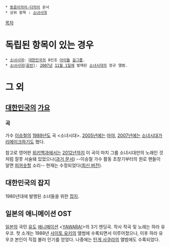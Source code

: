  * [[동음이의어·다의어]] 문서
 * 상위 항목 : [[소녀시대]]

[[목차]]
= 독립된 항목이 있는 경우 =
 * [[소녀시대]]: [[대한민국]]의 8인조 [[아이돌]] [[걸그룹]].
 * [[소녀시대(음반)]]: [[2007년]] [[11월 1일]]에 발매된 [[소녀시대]]의 정규 앨범.

= 그 외 =
== [[대한민국]]의 [[가요]] ==
=== 곡 ===
가수 [[이승철]]의 [[1989년]]도 곡 <소녀시대>. [[2005년]]에는 [[마야]], [[2007년]]에는 [[소녀시대]]가 [[리메이크]]하기도 했다.

참고로 영어판 [[위키백과]]에서는 [[2012년]]까지 이 곡이 마치 그룹 소녀시대만의 노래인 것처럼 잘못 서술돼 있었으나([[https://en.wikipedia.org/w/index.php?title=Girls%27_Generation_%28song%29&oldid=495115206|과거 문서]]) --이승철 가수 활동 초창기부터의 원로 팬들이 알면 [[피꺼솟]]할 소리-- 현재는 수정되었다([[https://en.wikipedia.org/wiki/Girls%27_Generation_%28song%29|최신 버전]]).
== 대한민국의 잡지 ==
1980년대에 발행된 소녀들을 위한 [[잡지]].

== 일본의 애니메이션 OST ==
[[일본]]의 국민 [[유도]] [[애니메이션]] <[[YAWARA!]]>의 3기 엔딩곡. 작사 작곡 및 노래는 하라 유우코.
첫 소개는 1988년 [[사이토 유키]]의 앨범에 수록되면서 이루어졌으나, 이후 하라 유우코 본인이 직접 불러 인기를 얻었다.
나중에는 [[탄게 사쿠라]]의 앨범에도 수록되었다.
